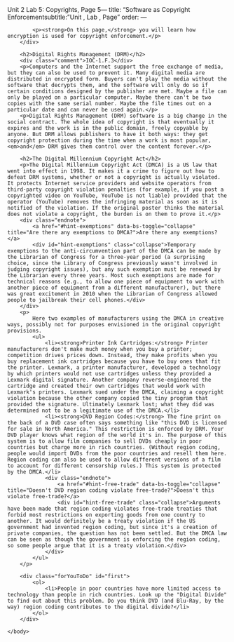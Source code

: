 Unit 2 Lab 5: Copyrights, Page 5---
title: "Software as Copyright Enforcementsubtitle: "Unit , Lab , Page"
order:
---
        <div class="learn">
        	<p><strong>On this page,</strong> you will learn how encryption is used for copyright enforcement.</p>
        </div>
        
        <h2>Digital Rights Management (DRM)</h2>
        <div class="comment">IOC-1.F.3</div>
        <p>Computers and the Internet support the free exchange of media, but they can also be used to prevent it. Many digital media are distributed in encrypted form. Buyers can't play the media without the software that decrypts them, and the software will only do so if certain conditions designed by the publisher are met. Maybe a file can only be played on a particular computer. Maybe there can't be two copies with the same serial number. Maybe the file times out on a particular date and can never be used again.</p>
        <p>Digital Rights Management (DRM) software is a big change in the social contract. The whole idea of copyright is that eventually it expires and the work is in the public domain, freely copyable by anyone. But DRM allows publishers to have it both ways: they get copyright protection during the time when a work is most popular, <em>and</em> DRM gives them control over the content forever.</p>
        
        <h2>The Digital Millennium Copyright Act</h2>
        <p>The Digital Millennium Copyright Act (DMCA) is a US law that went into effect in 1998. It makes it a crime to figure out how to defeat DRM systems, whether or not a copyright is actually violated. It protects Internet service providers and website operators from third-party copyright violation penalties (for example, if you post a copyrighted video on YouTube, YouTube is not liable) provided that the operator (YouTube) removes the infringing material as soon as it is notified of the violation. If the original poster thinks the material does not violate a copyright, the burden is on them to prove it.</p>
        <div class="endnote">
            <a href="#hint-exemptions" data-bs-toggle="collapse" title="Are there any exemptions to DMCA?">Are there any exemptions?</a>
            <div id="hint-exemptions" class="collapse">Temporary exemptions to the anti-circumvention part of the DMCA can be made by the Librarian of Congress for a three-year period (a surprising choice, since the Library of Congress previously wasn't involved in judging copyright issues), but any such exemption must be renewed by the Librarian every three years. Most such exemptions are made for technical reasons (e.g., to allow one piece of equipment to work with another piece of equipment from a different manufacturer), but there was great excitement in 2010 when the Librarian of Congress allowed people to jailbreak their cell phones.</div>
        </div>
        <p>
            Here two examples of manufacturers using the DMCA in creative ways, possibly not for purposes envisioned in the original copyright provisions.
            <ul>
                <li><strong>Printer Ink Cartridges:</strong> Printer manufacturers don't make much money when you buy a printer; competition drives prices down. Instead, they make profits when you buy replacement ink cartridges because you have to buy ones that fit the printer. Lexmark, a printer manufacturer, developed a technology by which printers would not use cartridges unless they provided a Lexmark digital signature. Another company reverse-engineered the cartridge and created their own cartridges that would work with Lexmark's printers. Lexmark sued under the DMCA, claiming a copyright violation because the other company copied the tiny program that provided the signature. Ultimately Lexmark lost; what they did was determined not to be a legitimate use of the DMCA.</li>
                <li><strong>DVD Region Codes:</strong> The fine print on the back of a DVD case often says something like "this DVD is licensed for sale in North America." This restriction is enforced by DRM. Your DVD player knows what region of the world it's in. The purpose of this system is to allow film companies to sell DVDs cheaply in poor countries but charge more in rich countries. (Without region coding, people would import DVDs from the poor countries and resell them here. Region coding can also be used to allow different versions of a film to account for different censorship rules.) This system is protected by the DMCA.</li>
                <div class="endnote">
                    <a href="#hint-free-trade" data-bs-toggle="collapse" title="Doesn't DVD region coding violate free-trade?">Doesn't this violate free-trade?</a>
                    <div id="hint-free-trade" class="collapse">Arguments have been made that region coding violates free-trade treaties that forbid most restrictions on exporting goods from one country to another. It would definitely be a treaty violation if the US government had invented region coding, but since it's a creation of private companies, the question has not been settled. But the DMCA law can be seen as though the government is enforcing the region coding, so some people argue that it is a treaty violation.</div>
                </div>
            </ul>
        </p>
                
        <div class="forYouToDo" id="first">
            <ol>
                <li>People in poor countries have more limited access to technology than people in rich countries. Look up the "Digital Divide" to find out about this problem. Do you think DVD (and Blu-Ray, by the way) region coding contributes to the digital divide?</li>
            </ol>
        </div>
        
    </body>
</html>
